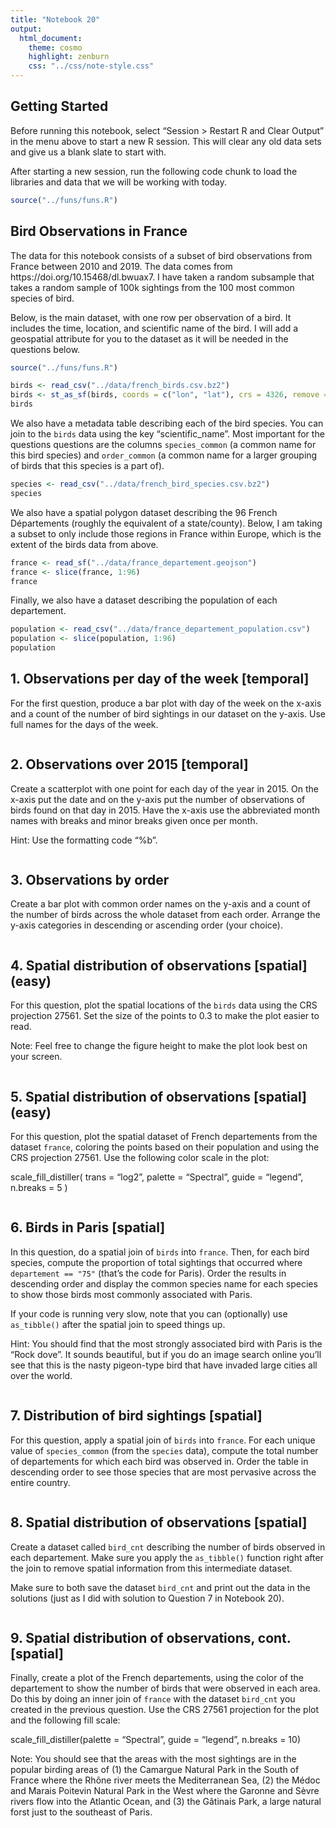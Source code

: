 ```yaml
---
title: "Notebook 20"
output:
  html_document:
    theme: cosmo
    highlight: zenburn
    css: "../css/note-style.css"
---
```


## Getting Started

Before running this notebook, select "Session > Restart R and Clear Output" in
the menu above to start a new R session. This will clear any old data sets and
give us a blank slate to start with.

After starting a new session, run the following code chunk to load the
libraries and data that we will be working with today.

```r
source("../funs/funs.R")
```

## Bird Observations in France

The data for this notebook consists of a subset of bird observations from France
between 2010 and 2019. The data comes from https://doi.org/10.15468/dl.bwuax7.
I have taken a random subsample that takes a random sample of 100k sightings
from the 100 most common species of bird. 

Below, is the main dataset, with one row per observation of a bird. It includes
the time, location, and scientific name of the bird. I will add a geospatial
attribute for you to the dataset as it will be needed in the questions below.

```r
source("../funs/funs.R")

birds <- read_csv("../data/french_birds.csv.bz2")
birds <- st_as_sf(birds, coords = c("lon", "lat"), crs = 4326, remove = FALSE)
birds
```

We also have a metadata table describing each of the bird species. You can join
to the `birds` data using the key "scientific_name". Most important for the questions
questions are the columns `species_common` (a common name for this bird species)
and `order_common` (a common name for a larger grouping of birds that this 
species is a part of).

```r
species <- read_csv("../data/french_bird_species.csv.bz2")
species
```

We also have a spatial polygon dataset describing the 96 French Départements
(roughly the equivalent of a state/county). Below, I am taking a subset to only
include those regions in France within Europe, which is the extent of the birds
data from above.

```r
france <- read_sf("../data/france_departement.geojson")
france <- slice(france, 1:96)
france
```

Finally, we also have a dataset describing the population of each departement.

```r
population <- read_csv("../data/france_departement_population.csv")
population <- slice(population, 1:96)
population
```

## 1. Observations per day of the week [temporal]

For the first question, produce a bar plot with day of the week on the x-axis
and a count of the number of bird sightings in our dataset on the y-axis. Use
full names for the days of the week.

```r

```

## 2. Observations over 2015 [temporal]

Create a scatterplot with one point for each day of the year in 2015. On the
x-axis put the date and on the y-axis put the number of observations of birds
found on that day in 2015. Have the x-axis use the abbreviated month names with
breaks and minor breaks given once per month.

Hint: Use the formatting code "%b".

```r

```

## 3. Observations by order

Create a bar plot with common order names on the y-axis and a count of the 
number of birds across the whole dataset from each order. Arrange the y-axis
categories in descending or ascending order (your choice).

```r

```

## 4. Spatial distribution of observations [spatial] (easy)

For this question, plot the spatial locations of the `birds` data using the 
CRS projection 27561. Set the size of the points to 0.3 to make the plot easier
to read. 

Note: Feel free to change the figure height to make the plot look best on your
screen.

```r

```

## 5. Spatial distribution of observations [spatial] (easy)

For this question, plot the spatial dataset of French departements from the 
dataset `france`, coloring the points based on their population and using the 
CRS projection 27561. Use the following color scale in the plot:

   scale_fill_distiller(
      trans = "log2", palette = "Spectral", guide = "legend", n.breaks = 5
    )

```r

```

## 6. Birds in Paris [spatial]

In this question, do a spatial join of `birds` into `france`. Then, for each
bird species, compute the proportion of total sightings that occurred where
`departement == "75"` (that's the code for Paris). Order the results in
descending order and display the common species name for each species to show
those birds most commonly associated with Paris.

If your code is running very slow, note that you can (optionally) use
`as_tibble()` after the spatial join to speed things up.

Hint: You should find that the most strongly associated bird with Paris is the
"Rock dove". It sounds beautiful, but if you do an image search online you'll
see that this is the nasty pigeon-type bird that have invaded large cities all
over the world.

```r

```

## 7. Distribution of bird sightings [spatial]

For this question, apply a spatial join of `birds` into `france`. 
For each unique value of `species_common` (from the `species` data), compute
the total number of departements for which each bird was observed in. Order the
table in descending order to see those species that are most pervasive across
the entire country.

```r

```

## 8. Spatial distribution of observations [spatial]

Create a dataset called `bird_cnt` describing the number of birds observed in
each departement. Make sure you apply the `as_tibble()` function right after 
the join to remove spatial information from this intermediate dataset.

Make sure to both save the dataset `bird_cnt` and print out the data in the
solutions (just as I did with solution to Question 7 in Notebook 20).

```r

```

## 9. Spatial distribution of observations, cont. [spatial]

Finally, create a plot of the French departements, using the color of the 
departement to show the number of birds that were observed in each area.
Do this by doing an inner join of `france` with the dataset 
`bird_cnt` you created in the previous question. Use the CRS 27561 projection
for the plot and the following fill scale:

  scale_fill_distiller(palette = "Spectral", guide = "legend", n.breaks = 10)
  
Note: You should see that the areas with the most sightings are in the popular
birding areas of (1) the Camargue Natural Park in the South of France where the
Rhône river meets the Mediterranean Sea, (2) the Médoc and Marais Poitevin
Natural Park in the West where the Garonne and Sèvre rivers flow into the
Atlantic Ocean, and (3) the Gâtinais Park, a large natural forst just to the
southeast of Paris. 

```r

```

